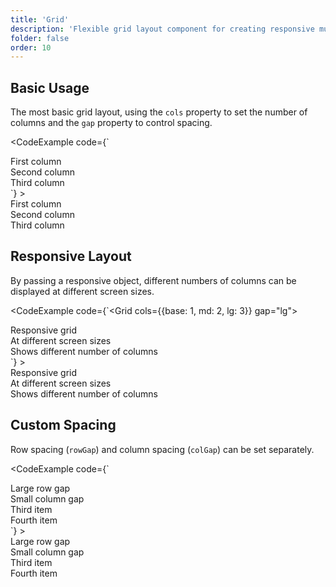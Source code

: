 ```yaml
---
title: 'Grid'
description: 'Flexible grid layout component for creating responsive multi-column layouts'
folder: false
order: 10
---
```



## Basic Usage

The most basic grid layout, using the `cols` property to set the number of columns and the `gap` property to control spacing.

<CodeExample
  code={`<Grid cols={3} gap="md">
  <div class="cosy:bg-base-200 cosy:p-4">First column</div>
  <div class="cosy:bg-base-200 cosy:p-4">Second column</div>
  <div class="cosy:bg-base-200 cosy:p-4">Third column</div>
</Grid>`}
>
  <Grid cols={3} gap="md">
    <div class="cosy:bg-base-200 cosy:p-4">First column</div>
    <div class="cosy:bg-base-200 cosy:p-4">Second column</div>
    <div class="cosy:bg-base-200 cosy:p-4">Third column</div>
  </Grid>
</CodeExample>

## Responsive Layout

By passing a responsive object, different numbers of columns can be displayed at different screen sizes.

<CodeExample
  code={`<Grid cols={{base: 1, md: 2, lg: 3}} gap="lg">
  <div class="cosy:bg-base-200 cosy:p-4">Responsive grid</div>
  <div class="cosy:bg-base-200 cosy:p-4">At different screen sizes</div>
  <div class="cosy:bg-base-200 cosy:p-4">Shows different number of columns</div>
</Grid>`}
>
  <Grid cols={{base: 1, md: 2, lg: 3}} gap="lg">
    <div class="cosy:bg-base-200 cosy:p-4">Responsive grid</div>
    <div class="cosy:bg-base-200 cosy:p-4">At different screen sizes</div>
    <div class="cosy:bg-base-200 cosy:p-4">Shows different number of columns</div>
  </Grid>
</CodeExample>

## Custom Spacing

Row spacing (`rowGap`) and column spacing (`colGap`) can be set separately.

<CodeExample
  code={`<Grid cols={2} rowGap="lg" colGap="sm">
  <div class="cosy:bg-base-200 cosy:p-4">Large row gap</div>
  <div class="cosy:bg-base-200 cosy:p-4">Small column gap</div>
  <div class="cosy:bg-base-200 cosy:p-4">Third item</div>
  <div class="cosy:bg-base-200 cosy:p-4">Fourth item</div>
</Grid>`}
>
  <Grid cols={2} rowGap="lg" colGap="sm">
    <div class="cosy:bg-base-200 cosy:p-4">Large row gap</div>
    <div class="cosy:bg-base-200 cosy:p-4">Small column gap</div>
    <div class="cosy:bg-base-200 cosy:p-4">Third item</div>
    <div class="cosy:bg-base-200 cosy:p-4">Fourth item</div>
  </Grid>
</CodeExample>
